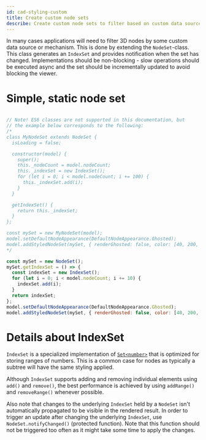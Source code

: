 ```yaml
---
id: cad-styling-custom
title: Create custom node sets
describe: Create custom node sets to filter based on custom data sources and mechanisms
---
```



In many cases applications will need to filter 3D nodes by some custom data source or mechanism. This
is done by extending the `NodeSet`-class. This class generates an `IndexSet` and
provides notification when the set has changed. Implementations should 
be non-blocking - slow operations should be executed async and the set should
be incrementally updated to avoid blocking the viewer.

<DemoWrapper name="Cognite3DViewerDemo" />

# Simple, static node set

```js runnable

// Note! ES6 classes are not supported in this documentation, but 
// the example below corresponds to the following:
/*
class MyNodeSet extends NodeSet {
  isLoading = false;

  constructor(model) {
    super();
    this._nodeCount = model.nodeCount;
    this._indexSet = new IndexSet();
    for (let i = 0; i < model.nodeCount; i += 100) {
      this._indexSet.add(i);
    }
  }

  getIndexSet() {
    return this._indexSet;
  }
};

const mySet = new MyNodeSet(model);
model.setDefaultNodeAppearance(DefaultNodeAppearance.Ghosted);
model.addStyledNodeSet(mySet, { renderGhosted: false, color: [40, 200, 20] } );
*/

const mySet = new NodeSet();
mySet.getIndexSet = () => {
  const indexSet = new IndexSet();
  for (let i = 0; i < model.nodeCount; i += 10) {
    indexSet.add(i);
  }
  return indexSet;
};
model.setDefaultNodeAppearance(DefaultNodeAppearance.Ghosted);
model.addStyledNodeSet(mySet, { renderGhosted: false, color: [40, 200, 20] } );
```

# Details about IndexSet

`IndexSet` is a specialized implementation of [`Set<number>`](https://developer.mozilla.org/en-US/docs/Web/JavaScript/Reference/Global_Objects/Set)
that is optimized for storing ranges of numbers. This is a common case for nodes as typically a 
subtree will have the same styling applied.

Although `IndexSet` supports adding and removing individual elements using `add()` and `remove()`, the best 
performance is achieved by using `addRange()` and `removeRange()` whenever possible.

Also note that changes to the underlying `IndexSet` held by a `NodeSet` isn't automatically propagated
to be visible in the rendered result. In order to trigger an update after changing the underlying `IndexSet`,
use `NodeSet.notifyChanged()` (protected function). Note that this function should not be triggered too often
as it might take some time to apply the changes.
